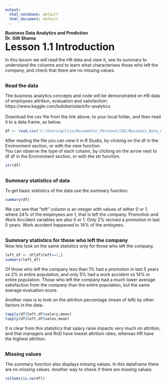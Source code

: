 ---
output:
  html_notebook: default
  html_document: default
---
<b>
Business Data Analytics and Prediction</br>
Dr. Gilli Shama </br>
<font size=6>Lesson 1.1 Introduction </font></br>
 </b>
 
In this lesson we will read the HR data and view it, see its summary to understand the columns and to learn what characterises those who left the company, and check that there are no missing values.
 
<b> </br> <font size=3>Read the data </font></br> </b> 

The business analytics concepts and code will be demonstrated on HR data of employees attrition, evaluation and satisfaction: https://www.kaggle.com/ludobenistant/hr-analytics  
</br>
Download the csv file from the link above, to your local folder, and then read it to a data frame, as below.


```{r}
df <- read.csv('C:/Users/gillis/Documents/_Personal/IDC/Business_Data_Analytics/human-resources-analytics/HR_comma_sep.csv') # Change this path to your downloaded file
```

After reading the file you can view it in R Studio, by clicking on the df in the Environment section, or with the view function. 
</br>
You can observe the type of each column, by clicking on the arrow next to df df in the Environment section, or with the str function.
```{r}
str(df)
```

<b> </br> <font size=3>Summary statistics of data </font></br> </b> 

To get basic statistics of the data use the summary function.

```{r}
summary(df)
```
We can see that "left" column is an integer with values of either 0 or 1, where 24% of the employees are 1, that is left the company.
Promotion and Work Accident variables are also 0 or 1. Only 2% recived a promotion in last 5 years. Work accident happened to 14% of the emloyees. 

<b> </br> <font size=3>Summary statistics for those who left the company </font></br> </b> 
Now lets look on the same statistics only for those who left the company.
```{r}
left_df <- df[df$left==1,]
summary(left_df)
```

Of those who left the company less than 1% had a promotion in last 5 years vs 2% in entire population, and only 5% had a work accident vs 14% in entire population. Those who left the company had a much lower average satisfaction from the company than the entire population, but the same average evaluation score.

Another view is to look on the attrition percentage (mean of left) by other factors in the data.
```{r}
tapply(df$left,df$salary,mean)
tapply(df$left,df$sales,mean)
```

It is clear from this statistics that salary raise impacts very much on attrition, and that managers and RnD have lowest attrition rates, whereas HR have the highest attrition.

<b> </br> <font size=3>Missing values </font></br> </b> 


The summary function also displays missing values. In this dataframe there are no missing values. Another way to check if there are missing values:
```{r}
colSums(is.na(df))
```

